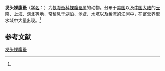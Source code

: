{{Speciesbox
| name = 发头裸腹蚤
| status = 
| status_system = 
| image = 
| genus = Moina
| species = irrasa
| authority = (Brehm, 1937)<ref name='id12333'>{{cite web| url =http://www.bioinfo.cn/db05/BjdwSpecies.php?action=view&id=12333| title =发头裸腹蚤| work =《中国动物物种编目数据库》| publisher =中国科学院微生物研究所| author =中国科学院动物研究所| accessdate =2009-04-28| deadurl =yes| archiveurl =https://web.archive.org/web/20131203122335/http://www.bioinfo.cn/db05/BjdwSpecies.php?action=view| archivedate =2013-12-03}}</ref>
}}

'''发头裸腹蚤'''（[[学名|学名]]：{{lang|la|''Moina irrasa''}}）为[[裸腹蚤科|裸腹蚤科]][[裸腹蚤属|裸腹蚤属]]的动物。分布于[[美国|美国]]以及[[中国大陆|中国大陆]]的[[云南|云南]]、[[上海|上海]]、[[湖北|湖北]]等地，常栖息于湖泊、池塘、水坑以及缓流的江河中，在富营养型水域中大量出现。<ref name='id12333'/>

== 参考文献 ==
{{reflist}}

{{Wikispecies|Moina irrasa}}
{{Taxonbar|from=Q10912769}}

[[Category:裸腹蚤属|发头裸腹蚤]]


{{节肢动物小作品}}